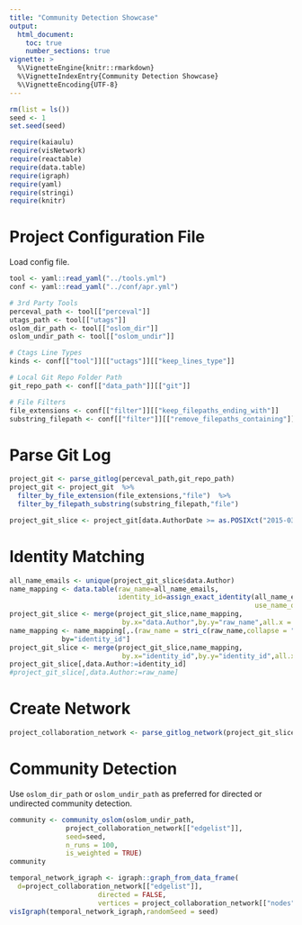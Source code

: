 ```yaml
---
title: "Community Detection Showcase"
output: 
  html_document:
    toc: true
    number_sections: true
vignette: >
  %\VignetteEngine{knitr::rmarkdown}
  %\VignetteIndexEntry{Community Detection Showcase}
  %\VignetteEncoding{UTF-8}
---
```



```r
rm(list = ls())
seed <- 1
set.seed(seed)
```

```r
require(kaiaulu)
require(visNetwork)
require(reactable)
require(data.table)
require(igraph)
require(yaml)
require(stringi)
require(knitr)
```

# Project Configuration File 

Load config file.

```r
tool <- yaml::read_yaml("../tools.yml")
conf <- yaml::read_yaml("../conf/apr.yml")

# 3rd Party Tools
perceval_path <- tool[["perceval"]]
utags_path <- tool[["utags"]]
oslom_dir_path <- tool[["oslom_dir"]]
oslom_undir_path <- tool[["oslom_undir"]]

# Ctags Line Types
kinds <- conf[["tool"]][["uctags"]][["keep_lines_type"]]

# Local Git Repo Folder Path
git_repo_path <- conf[["data_path"]][["git"]]

# File Filters
file_extensions <- conf[["filter"]][["keep_filepaths_ending_with"]]
substring_filepath <- conf[["filter"]][["remove_filepaths_containing"]]
```

# Parse Git Log

```r
project_git <- parse_gitlog(perceval_path,git_repo_path)
project_git <- project_git  %>%
  filter_by_file_extension(file_extensions,"file")  %>% 
  filter_by_filepath_substring(substring_filepath,"file")
```

```r
project_git_slice <- project_git[data.AuthorDate >= as.POSIXct("2015-03-01", format = "%Y-%m-%d",tz = "UTC") & data.AuthorDate < as.POSIXct("2015-03-31", format = "%Y-%m-%d",tz = "UTC")]
```

# Identity Matching 

```r
all_name_emails <- unique(project_git_slice$data.Author)
name_mapping <- data.table(raw_name=all_name_emails,
                           identity_id=assign_exact_identity(all_name_emails,
                                                             use_name_only = FALSE))
project_git_slice <- merge(project_git_slice,name_mapping,
                            by.x="data.Author",by.y="raw_name",all.x = TRUE)
name_mapping <- name_mapping[,.(raw_name = stri_c(raw_name,collapse = " | ")),
             by="identity_id"]
project_git_slice <- merge(project_git_slice,name_mapping,
                            by.x="identity_id",by.y="identity_id",all.x = TRUE)
project_git_slice[,data.Author:=identity_id]
#project_git_slice[,data.Author:=raw_name]
```

# Create Network

```r
project_collaboration_network <- parse_gitlog_network(project_git_slice,mode="author")
```

# Community Detection

Use `oslom_dir_path` or `oslom_undir_path` as preferred for directed or undirected
 community detection.

```r
 
community <- community_oslom(oslom_undir_path,
              project_collaboration_network[["edgelist"]],
              seed=seed,
              n_runs = 100,
              is_weighted = TRUE)
community
```


```r
temporal_network_igraph <- igraph::graph_from_data_frame(
  d=project_collaboration_network[["edgelist"]], 
                      directed = FALSE, 
                      vertices = project_collaboration_network[["nodes"]])
visIgraph(temporal_network_igraph,randomSeed = seed)
```

